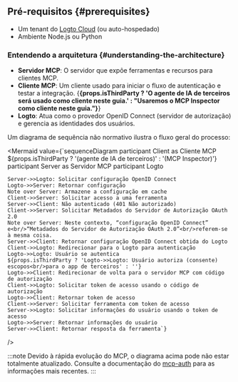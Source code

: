 
## Pré-requisitos \{#prerequisites}

- Um tenant do [Logto Cloud](https://cloud.logto.io) (ou auto-hospedado)
- Ambiente Node.js ou Python

### Entendendo a arquitetura \{#understanding-the-architecture}

- **Servidor MCP**: O servidor que expõe ferramentas e recursos para clientes MCP.
- **Cliente MCP**: Um cliente usado para iniciar o fluxo de autenticação e testar a integração. {<b>{props.isThirdParty ? 'O agente de IA de terceiros será usado como cliente neste guia.' : "Usaremos o MCP Inspector como cliente neste guia."}</b>}
- **Logto**: Atua como o provedor OpenID Connect (servidor de autorização) e gerencia as identidades dos usuários.

Um diagrama de sequência não normativo ilustra o fluxo geral do processo:

<Mermaid value={`sequenceDiagram
    participant Client as Cliente MCP<br/>${props.isThirdParty ? '(agente de IA de terceiros)' : '(MCP Inspector)'}
    participant Server as Servidor MCP
    participant Logto

    Server->>Logto: Solicitar configuração OpenID Connect
    Logto->>Server: Retornar configuração
    Note over Server: Armazene a configuração em cache
    Client->>Server: Solicitar acesso a uma ferramenta
    Server->>Client: Não autenticado (401 Não autorizado)
    Client->>Server: Solicitar Metadados do Servidor de Autorização OAuth 2.0
    Note over Server: Neste contexto, “configuração OpenID Connect” e<br/>“Metadados do Servidor de Autorização OAuth 2.0”<br/>referem-se à mesma coisa.
    Server->>Client: Retornar configuração OpenID Connect obtida do Logto
    Client->>Logto: Redirecionar para o Logto para autenticação
    Logto->>Logto: Usuário se autentica
    ${props.isThirdParty ? 'Logto->>Logto: Usuário autoriza (consente) escopos<br/>para o app de terceiros' : ''}
    Logto->>Client: Redirecionar de volta para o servidor MCP com código de autorização
    Client->>Logto: Solicitar token de acesso usando o código de autorização
    Logto->>Client: Retornar token de acesso
    Client->>Server: Solicitar ferramenta com token de acesso
    Server->>Logto: Solicitar informações do usuário usando o token de acesso
    Logto->>Server: Retornar informações do usuário
    Server->>Client: Retornar resposta da ferramenta`}

/>

:::note
Devido à rápida evolução do MCP, o diagrama acima pode não estar totalmente atualizado. Consulte a documentação do [mcp-auth](https://mcp-auth.dev) para as informações mais recentes.
:::
